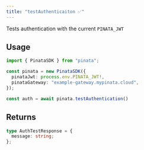 ```yaml
---
title: "testAuthenticaiton ✅"
---
```


Tests authentication with the current `PINATA_JWT`

## Usage

```typescript
import { PinataSDK } from "pinata";

const pinata = new PinataSDK({
  pinataJwt: process.env.PINATA_JWT!,
  pinataGateway: "example-gateway.mypinata.cloud",
});

const auth = await pinata.testAuthentication()
```

## Returns

```typescript
type AuthTestResponse = {
  message: string;
};
```
